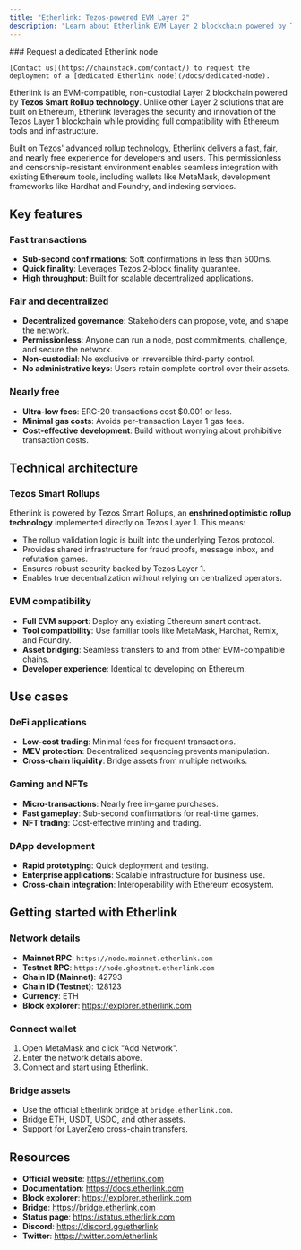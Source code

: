 ```yaml
---
title: "Etherlink: Tezos-powered EVM Layer 2"
description: "Learn about Etherlink EVM Layer 2 blockchain powered by Tezos Smart Rollups. Deploy dedicated nodes with Chainstack for fast, fair, and nearly free transactions."
---
```


<Info>
   ### Request a dedicated Etherlink node

    [Contact us](https://chainstack.com/contact/) to request the deployment of a [dedicated Etherlink node](/docs/dedicated-node).
</Info>

Etherlink is an EVM-compatible, non-custodial Layer 2 blockchain powered by **Tezos Smart Rollup technology**. Unlike other Layer 2 solutions that are built on Ethereum, Etherlink leverages the security and innovation of the Tezos Layer 1 blockchain while providing full compatibility with Ethereum tools and infrastructure.

Built on Tezos' advanced rollup technology, Etherlink delivers a fast, fair, and nearly free experience for developers and users. This permissionless and censorship-resistant environment enables seamless integration with existing Ethereum tools, including wallets like MetaMask, development frameworks like Hardhat and Foundry, and indexing services.

## Key features

### Fast transactions

- **Sub-second confirmations**: Soft confirmations in less than 500ms.
- **Quick finality**: Leverages Tezos 2-block finality guarantee.
- **High throughput**: Built for scalable decentralized applications.

### Fair and decentralized

- **Decentralized governance**: Stakeholders can propose, vote, and shape the network.
- **Permissionless**: Anyone can run a node, post commitments, challenge, and secure the network.
- **Non-custodial**: No exclusive or irreversible third-party control.
- **No administrative keys**: Users retain complete control over their assets.

### Nearly free

- **Ultra-low fees**: ERC-20 transactions cost $0.001 or less.
- **Minimal gas costs**: Avoids per-transaction Layer 1 gas fees.
- **Cost-effective development**: Build without worrying about prohibitive transaction costs.

## Technical architecture

### Tezos Smart Rollups

Etherlink is powered by Tezos Smart Rollups, an **enshrined optimistic rollup technology** implemented directly on Tezos Layer 1. This means:

- The rollup validation logic is built into the underlying Tezos protocol.
- Provides shared infrastructure for fraud proofs, message inbox, and refutation games.
- Ensures robust security backed by Tezos Layer 1.
- Enables true decentralization without relying on centralized operators.

### EVM compatibility

- **Full EVM support**: Deploy any existing Ethereum smart contract.
- **Tool compatibility**: Use familiar tools like MetaMask, Hardhat, Remix, and Foundry.
- **Asset bridging**: Seamless transfers to and from other EVM-compatible chains.
- **Developer experience**: Identical to developing on Ethereum.

## Use cases

### DeFi applications
- **Low-cost trading**: Minimal fees for frequent transactions.
- **MEV protection**: Decentralized sequencing prevents manipulation.
- **Cross-chain liquidity**: Bridge assets from multiple networks.

### Gaming and NFTs
- **Micro-transactions**: Nearly free in-game purchases.
- **Fast gameplay**: Sub-second confirmations for real-time games.
- **NFT trading**: Cost-effective minting and trading.

### DApp development
- **Rapid prototyping**: Quick deployment and testing.
- **Enterprise applications**: Scalable infrastructure for business use.
- **Cross-chain integration**: Interoperability with Ethereum ecosystem.

## Getting started with Etherlink

### Network details
- **Mainnet RPC**: `https://node.mainnet.etherlink.com`
- **Testnet RPC**: `https://node.ghostnet.etherlink.com`
- **Chain ID (Mainnet)**: 42793
- **Chain ID (Testnet)**: 128123
- **Currency**: ETH
- **Block explorer**: https://explorer.etherlink.com

### Connect wallet
1. Open MetaMask and click "Add Network".
2. Enter the network details above.
3. Connect and start using Etherlink.

### Bridge assets
- Use the official Etherlink bridge at `bridge.etherlink.com`.
- Bridge ETH, USDT, USDC, and other assets.
- Support for LayerZero cross-chain transfers.

## Resources

- **Official website**: https://etherlink.com
- **Documentation**: https://docs.etherlink.com
- **Block explorer**: https://explorer.etherlink.com
- **Bridge**: https://bridge.etherlink.com
- **Status page**: https://status.etherlink.com
- **Discord**: https://discord.gg/etherlink
- **Twitter**: https://twitter.com/etherlink
